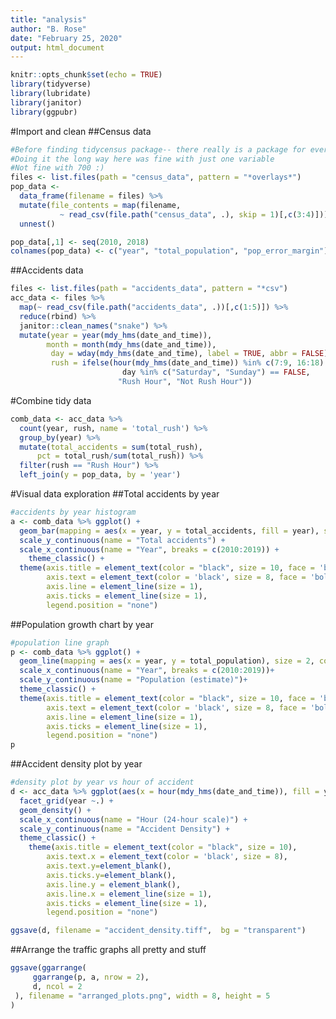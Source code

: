 ```yaml
---
title: "analysis"
author: "B. Rose"
date: "February 25, 2020"
output: html_document
---
```


```r
knitr::opts_chunk$set(echo = TRUE)
library(tidyverse)
library(lubridate)
library(janitor)
library(ggpubr)
```

#Import and clean
##Census data
```r
#Before finding tidycensus package-- there really is a package for everything
#Doing it the long way here was fine with just one variable
#Not fine with 700 :) 
files <- list.files(path = "census_data", pattern = "*overlays*")
pop_data <- 
  data_frame(filename = files) %>% 
  mutate(file_contents = map(filename,         
           ~ read_csv(file.path("census_data", .), skip = 1)[,c(3:4)])) %>% 
  unnest()

pop_data[,1] <- seq(2010, 2018)
colnames(pop_data) <- c("year", "total_population", "pop_error_margin")
```

##Accidents data
```r
files <- list.files(path = "accidents_data", pattern = "*csv")
acc_data <- files %>%  
  map(~ read_csv(file.path("accidents_data", .))[,c(1:5)]) %>% 
  reduce(rbind) %>% 
  janitor::clean_names("snake") %>% 
  mutate(year = year(mdy_hms(date_and_time)), 
        month = month(mdy_hms(date_and_time)), 
         day = wday(mdy_hms(date_and_time), label = TRUE, abbr = FALSE), 
         rush = ifelse(hour(mdy_hms(date_and_time)) %in% c(7:9, 16:18) & 
                         day %in% c("Saturday", "Sunday") == FALSE,
                        "Rush Hour", "Not Rush Hour"))
```

#Combine tidy data
```r
comb_data <- acc_data %>% 
  count(year, rush, name = 'total_rush') %>% 
  group_by(year) %>% 
  mutate(total_accidents = sum(total_rush), 
      pct = total_rush/sum(total_rush)) %>% 
  filter(rush == "Rush Hour") %>% 
  left_join(y = pop_data, by = 'year')
```

#Visual data exploration
##Total accidents by year
```r
#accidents by year histogram
a <- comb_data %>% ggplot() +
  geom_bar(mapping = aes(x = year, y = total_accidents, fill = year), stat = 'identity') + 
  scale_y_continuous(name = "Total accidents") +
  scale_x_continuous(name = "Year", breaks = c(2010:2019)) +
    theme_classic() +
  theme(axis.title = element_text(color = "black", size = 10, face = 'bold'), 
        axis.text = element_text(color = 'black', size = 8, face = 'bold'), 
        axis.line = element_line(size = 1), 
        axis.ticks = element_line(size = 1), 
        legend.position = "none")
```

##Population growth chart by year
```r
#population line graph
p <- comb_data %>% ggplot() +
  geom_line(mapping = aes(x = year, y = total_population), size = 2, color = '#182B41')+
  scale_x_continuous(name = "Year", breaks = c(2010:2019))+
  scale_y_continuous(name = "Population (estimate)")+
  theme_classic() +
  theme(axis.title = element_text(color = "black", size = 10, face = 'bold'), 
        axis.text = element_text(color = 'black', size = 8, face = 'bold'), 
        axis.line = element_line(size = 1), 
        axis.ticks = element_line(size = 1), 
        legend.position = "none")
p
```

##Accident density plot by year
```r
#density plot by year vs hour of accident
d <- acc_data %>% ggplot(aes(x = hour(mdy_hms(date_and_time)), fill = year)) +
  facet_grid(year ~.) +
  geom_density() +
  scale_x_continuous(name = "Hour (24-hour scale)") +
  scale_y_continuous(name = "Accident Density") +
  theme_classic() +
    theme(axis.title = element_text(color = "black", size = 10), 
        axis.text.x = element_text(color = 'black', size = 8), 
        axis.text.y=element_blank(),
        axis.ticks.y=element_blank(),
        axis.line.y = element_blank(),
        axis.line.x = element_line(size = 1), 
        axis.ticks = element_line(size = 1), 
        legend.position = "none")

ggsave(d, filename = "accident_density.tiff",  bg = "transparent")
```

##Arrange the traffic graphs all pretty and stuff
```r
ggsave(ggarrange(
     ggarrange(p, a, nrow = 2), 
     d, ncol = 2
 ), filename = "arranged_plots.png", width = 8, height = 5
)
```
